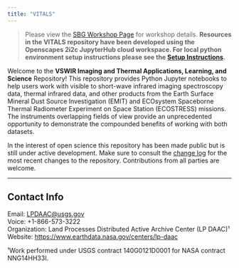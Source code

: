 ```yaml
---
title: "VITALS"
---
```


> Please view the [SBG Workshop Page](https://nasa.github.io/VITALS/) for workshop details. **Resources in the VITALS repository have been developed using the Openscapes 2i2c JupyterHub cloud workspace. For local python environment setup instructions please see the [Setup Instructions](setup/setup_instructions.md).**

Welcome to the **VSWIR Imaging and Thermal Applications, Learning, and Science** Repository! This repository provides Python Jupyter notebooks to help users work with visible to short-wave infrared imaging spectroscopy data, thermal infrared data, and other products from the Earth Surface Mineral Dust Source Investigation (EMIT) and ECOsystem Spaceborne Thermal Radiometer Experiment on Space Station (ECOSTRESS) missions. The instruments overlapping fields of view provide an unprecedented opportunity to demonstrate the compounded benefits of working with both datasets. 

In the interest of open science this repository has been made public but is still under active development. Make sure to consult the [change log](CHANGE_LOG.md) for the most recent changes to the repository. Contributions from all parties are welcome.

---

## Contact Info  

Email: <LPDAAC@usgs.gov>  
Voice: +1-866-573-3222  
Organization: Land Processes Distributed Active Archive Center (LP DAAC)¹  
Website: <https://www.earthdata.nasa.gov/centers/lp-daac>  

¹Work performed under USGS contract 140G0121D0001 for NASA contract NNG14HH33I. 
